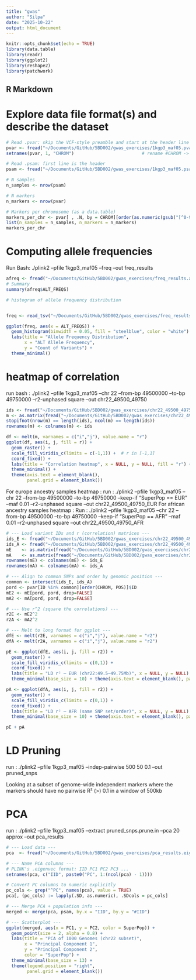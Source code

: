 ```yaml
---
title: "gwas"
author: "Silpa"
date: "2025-10-22"
output: html_document
---
```


```r
knitr::opts_chunk$set(echo = TRUE)
library(data.table)
library(readr)
library(ggplot2)
library(reshape2)
library(patchwork)
```

## R Markdown

# Explore data file format(s) and describe the dataset

```r
# Read .pvar: skip the VCF-style preamble and start at the header line
pvar <- fread("~/Documents/GitHub/5BD002/gwas_exercises/1kgp3_maf05.pvar", skip = "#CHROM")  # columns: #CHROM, POS, ID, REF, ALT
setnames(pvar, 1, "CHROM")                          # rename #CHROM -> CHROM for convenience

# Read .psam: first line is the header
psam <- fread("~/Documents/GitHub/5BD002/gwas_exercises/1kgp3_maf05.psam", header=TRUE)

# N samples
n_samples <- nrow(psam)

# N markers
n_markers <- nrow(pvar)

# Markers per chromosome (as a data.table)
markers_per_chr <- pvar[ , .N, by = CHROM][order(as.numeric(gsub("[^0-9XYMT]", "", CHROM)))]
list(n_samples = n_samples, n_markers = n_markers)
markers_per_chr
```

# Computing allele frequencies

Run Bash: ./plink2 --pfile 1kgp3_maf05 --freq --out freq_results

```r
afreq <- fread("~/Documents/GitHub/5BD002/gwas_exercises/freq_results.afreq")
# Summary
summary(afreq$ALT_FREQS)

# histogram of allele frequency distribution


freq <- read_tsv("~/Documents/GitHub/5BD002/gwas_exercises/freq_results.afreq", comment = "##", show_col_types = FALSE)

ggplot(freq, aes(x = ALT_FREQS)) +
  geom_histogram(binwidth = 0.05, fill = "steelblue", color = "white") +
  labs(title = "Allele Frequency Distribution",
       x = "ALT Allele Frequency",
       y = "Count of Variants") +
  theme_minimal()
```

#  heatmap of correlation 

run bash : ./plink2 --pfile 1kgp3_maf05 --chr 22 --from-bp 49500000 --to-bp   49750000 --r2-unphased square --out chr22_49500_49750

```r
ids <- fread("~/Documents/GitHub/5BD002/gwas_exercises/chr22_49500_49750.unphased.vcor2.vars", header = FALSE)[[1]]
m <- as.matrix(fread("~/Documents/GitHub/5BD002/gwas_exercises/chr22_49500_49750.unphased.vcor2", header = FALSE))
stopifnot(nrow(m) == length(ids), ncol(m) == length(ids))
rownames(m) <- colnames(m) <- ids

df <- melt(m, varnames = c("i","j"), value.name = "r")
ggplot(df, aes(i, j, fill = r)) +
  geom_raster() +
  scale_fill_viridis_c(limits = c(-1,1)) +  # r in [-1,1]
  coord_fixed() +
  labs(title = "Correlation heatmap", x = NULL, y = NULL, fill = "r") +
  theme_minimal() +
  theme(axis.text = element_blank(),
        panel.grid = element_blank())

```


For europe ancestry samples heatmap :
run :  ./plink2 --pfile 1kgp3_maf05 --chr 22 --from-bp 49500000 --to-bp 49750000  --keep-if "SuperPop == EUR"  --maf 0.01  --r2-unphased square --out chr22_49500_49750_EUR
For african ancestry samples heatmap :
Run : ./plink2 --pfile 1kgp3_maf05 --chr 22 --from-bp 49500000 --to-bp 49750000  --keep-if "SuperPop == AFR"  --maf 0.01  --r2-unphased square --out chr22_49500_49750_AFR

```r
# --- Load variant IDs and r (correlation) matrices ---
ids_E <- fread("~/Documents/GitHub/5BD002/gwas_exercises/chr22_49500_49750_EUR.unphased.vcor2.vars", header = FALSE)[[1]]
ids_A <- fread("~/Documents/GitHub/5BD002/gwas_exercises/chr22_49500_49750_AFR.unphased.vcor2.vars", header = FALSE)[[1]]
mE    <- as.matrix(fread("~/Documents/GitHub/5BD002/gwas_exercises/chr22_49500_49750_EUR.unphased.vcor2", header = FALSE))
mA    <- as.matrix(fread("~/Documents/GitHub/5BD002/gwas_exercises/chr22_49500_49750_AFR.unphased.vcor2", header = FALSE))
rownames(mE) <- colnames(mE) <- ids_E
rownames(mA) <- colnames(mA) <- ids_A

# --- Align to common SNPs and order by genomic position ---
common <- intersect(ids_E, ids_A)
pord <- pvar[ID %in% common][order(CHROM, POS)]$ID
mE2 <- mE[pord, pord, drop=FALSE]
mA2 <- mA[pord, pord, drop=FALSE]

# --- Use r^2 (square the correlations) ---
r2E <- mE2^2
r2A <- mA2^2

# --- Melt to long format for ggplot ---
dfE <- melt(r2E, varnames = c("i","j"), value.name = "r2")
dfA <- melt(r2A, varnames = c("i","j"), value.name = "r2")

pE <- ggplot(dfE, aes(i, j, fill = r2)) +
  geom_raster() +
  scale_fill_viridis_c(limits = c(0,1)) +
  coord_fixed() +
  labs(title = "LD r² — EUR (chr22:49.5–49.75Mb)", x = NULL, y = NULL) +
  theme_minimal(base_size = 10) + theme(axis.text = element_blank(), panel.grid = element_blank())

pA <- ggplot(dfA, aes(i, j, fill = r2)) +
  geom_raster() +
  scale_fill_viridis_c(limits = c(0,1)) +
  coord_fixed() +
  labs(title = "LD r² — AFR (same SNP set/order)", x = NULL, y = NULL) +
  theme_minimal(base_size = 10) + theme(axis.text = element_blank(), panel.grid = element_blank())

pE + pA

```


# LD Pruning

run : ./plink2 --pfile 1kgp3_maf05 --indep-pairwise 500 50 0.1  --out pruned_snps

Looking at a subset of genome-wide independent markers where the markers should have no pairwise R² \(>\) 0.1 in a window of 500kb


# PCA 
run : ./plink2 --pfile 1kgp3_maf05 --extract pruned_snps.prune.in --pca 20 approx --out pca_results

```r
# --- Load data ---
pca  <- fread("~/Documents/GitHub/5BD002/gwas_exercises/pca_results.eigenvec", header = FALSE)

# --- Name PCA columns ---
# PLINK's .eigenvec format: IID PC1 PC2 PC3 ...
setnames(pca, c("IID", paste0("PC", 1:(ncol(pca) - 1))))

# Convert PC columns to numeric explicitly
pc_cols <- grep("^PC", names(pca), value = TRUE)
pca[, (pc_cols) := lapply(.SD, as.numeric), .SDcols = pc_cols]

# --- Merge PCA + population info ---
merged <- merge(pca, psam, by.x = "IID", by.y = "#IID")

# --- Scatterplot ---
ggplot(merged, aes(x = PC1, y = PC2, color = SuperPop)) +
  geom_point(size = 2, alpha = 0.8) +
  labs(title = "PCA of 1000 Genomes (chr22 subset)",
       x = "Principal Component 1",
       y = "Principal Component 2",
       color = "SuperPop") +
  theme_minimal(base_size = 13) +
  theme(legend.position = "right",
        panel.grid = element_blank())

```
